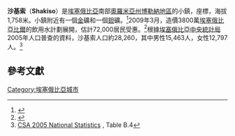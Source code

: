 <!-- Infobox begins here; main text of article is below -->
{{Infobox Settlement
|official_name          = 沙基索
|other_name             = Shakiso
|native_name            =  <!-- for cities whose native name is not in English -->
|nickname               = 
|settlement_type        = 
|motto                  = 
|image_skyline          = 
|imagesize              = 
|image_caption          = 
|image_flag             = 
|flag_size              =
|image_seal             = 
|seal_size              =
|image_shield           = 
|shield_size            =
|city_logo              =
|citylogo_size          =
|image_map              =
|mapsize                = 
|map_caption            = 
|image_map1             = 
|mapsize1               = 
|map_caption1           = 
|image_dot_map          =
|dot_mapsize            =
|dot_map_caption        =
|dot_x =  |dot_y =
|pushpin_map            = 
|pushpin_label_position = 
|pushpin_map_caption    = 
|pushpin_mapsize        =
|subdivision_type       = 國家
|subdivision_name       = {{flagcountry|Ethiopia}}
|subdivision_type1      = 州
|subdivision_name1      = [[奧羅米亞州|奧羅米亞州]]
|subdivision_type2      = 地區
|subdivision_name2      = [[博勒納地區|博勒納地區]]
|subdivision_type3      = 
|subdivision_name3      = 
|subdivision_type4      = 
|subdivision_name4      = 
|government_footnotes   =
|government_type        =
|leader_title           = 
|leader_name            = 
|leader_title1          =  <!-- for places with, say, both a mayor and a city manager -->
|leader_name1           =
|leader_title2          =
|leader_name2           =
|leader_title3          =
|leader_name3           =
|leader_title4          =
|leader_name4           =
|established_title      =  
|established_date       = 
|established_title2     =  <!-- Incorporated (town) -->
|established_date2      = 
|established_title3     =  <!-- Incorporated (city) -->
|established_date3      = 
|area_magnitude         = 
|unit_pref                = <!--Enter: Imperial, if Imperial (metric) is desired-->
|area_footnotes           =
|area_total_km2           = <!-- ALL fields dealing with a measurements are subject to automatic unit conversion-->
|area_land_km2            = <!--See table @ Template:Infobox Settlement for details on automatic unit conversion-->
|area_water_km2           = 
|area_total_sq_mi         = 
|area_land_sq_mi          = 
|area_water_sq_mi         = 
|area_water_percent       = 
|area_urban_km2           = 
|area_urban_sq_mi         = 
|area_metro_km2           = 
|area_metro_sq_mi         = 
|population_as_of               = 2005
|population_footnotes           = 
|population_note                = 
|population_total               = 28,260
|population_density_km2         = 
|population_density_sq_mi       = 
|population_metro               =
|population_density_metro_km2   =
|population_density_metro_sq_mi =
|population_urban               = 
|population_density_urban_km2   =
|population_density_urban_sq_mi =
|population_blank1_title        =
|population_blank1              =
|population_density_blank1_km2 =   
|population_density_blank1_sq_mi = 
|timezone               = [[東非時間|東非時間]]
|utc_offset             = +3
|timezone_DST           = 
|utc_offset_DST         = 
|latd=5 |latm=45 |latNS=N
|longd=38 |longm=55 |longEW=E
|elevation_footnotes    =  <!--for references: use <ref> </ref> tags-->
|elevation_m            = 1758
|elevation_ft           = 
|postal_code_type       =  <!-- enter ZIP code, Postcode, Post code, Postal code... -->
|postal_code            =
|area_code              = 
|blank_name             =
|blank_info             =
|blank1_name            =
|blank1_info            =
|website                = 
|footnotes              = 
}} <!-- Infobox ends; main text of article begins on next line -->

'''沙基索'''（'''Shakiso'''）是[[埃塞俄比亞|埃塞俄比亞]]南部[[奧羅米亞州|奧羅米亞州]][[博勒納地區|博勒納地區]]的小鎮，座標{{Coord|5|45|N|38|55|E}}，海拔1,758米。小鎮附近有一個[[金|金]]礦和一個[[鉭|鉭]]礦。<ref>{{Cite web|title=Tantalum Mineral Resource|url=http://www.mome.gov.et/tantalum.html|accessdate=2020-06-15|publisher=Ministry of Mines,Hard Mineral Sector of Ethiopia|archiveurl=https://web.archive.org/web/20090826170144/http://www.mome.gov.et/tantalum.html|archivedate=2009-08-26|dead-url=yes}}</ref>2009年3月，造價3800萬[[衣索比亞比爾|埃塞俄比亞比爾]]的飲用水計劃展開，估計72,000居民受惠。<ref>{{Cite web|title=Walta Media and Communication Corporate S.C.|url=http://www.waltainfo.com/index.php?Itemid=45&id=7933&option=com_content&task=view|accessdate=2020-06-16|work=www.waltainfo.com|language=en|archive-date=2020-06-16|archive-url=https://web.archive.org/web/20200616000248/http://www.waltainfo.com/index.php?Itemid=45&id=7933&option=com_content&task=view|dead-url=no}}</ref>根據[[埃塞俄比亞中央統計局|埃塞俄比亞中央統計局]]2005年人口普查的資料，沙基索人口約28,260，其中男性15,463人，女性12,797人。<ref>[http://www.csa.gov.et/surveys/National%20statistics/national%20statistics%202005/Population.pdf CSA 2005 National Statistics] {{Wayback|url=http://www.csa.gov.et/surveys/National%20statistics/national%20statistics%202005/Population.pdf |date=20120214221625 }}, Table B.4</ref>

==參考文獻==
{{reflist}}

[[Category:埃塞俄比亞城市|Category:埃塞俄比亞城市]]